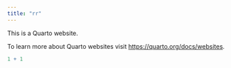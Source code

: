 ```yaml
---
title: "rr"
---
```


This is a Quarto website.

To learn more about Quarto websites visit <https://quarto.org/docs/websites>.

```r
1 + 1
```
